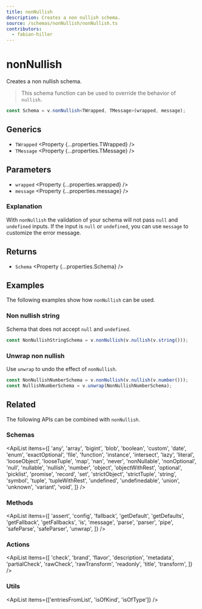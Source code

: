 ```yaml
---
title: nonNullish
description: Creates a non nullish schema.
source: /schemas/nonNullish/nonNullish.ts
contributors:
  - fabian-hiller
---
```



# nonNullish

Creates a non nullish schema.

> This schema function can be used to override the behavior of <Link href="../nullish/">`nullish`</Link>.

```ts
const Schema = v.nonNullish<TWrapped, TMessage>(wrapped, message);
```

## Generics

- `TWrapped` <Property {...properties.TWrapped} />
- `TMessage` <Property {...properties.TMessage} />

## Parameters

- `wrapped` <Property {...properties.wrapped} />
- `message` <Property {...properties.message} />

### Explanation

With `nonNullish` the validation of your schema will not pass `null` and `undefined` inputs. If the input is `null` or `undefined`, you can use `message` to customize the error message.

## Returns

- `Schema` <Property {...properties.Schema} />

## Examples

The following examples show how `nonNullish` can be used.

### Non nullish string

Schema that does not accept `null` and `undefined`.

```ts
const NonNullishStringSchema = v.nonNullish(v.nullish(v.string()));
```

### Unwrap non nullish

Use <Link href="../unwrap/">`unwrap`</Link> to undo the effect of `nonNullish`.

```ts
const NonNullishNumberSchema = v.nonNullish(v.nullish(v.number()));
const NullishNumberSchema = v.unwrap(NonNullishNumberSchema);
```

## Related

The following APIs can be combined with `nonNullish`.

### Schemas

<ApiList
  items={[
    'any',
    'array',
    'bigint',
    'blob',
    'boolean',
    'custom',
    'date',
    'enum',
    'exactOptional',
    'file',
    'function',
    'instance',
    'intersect',
    'lazy',
    'literal',
    'looseObject',
    'looseTuple',
    'map',
    'nan',
    'never',
    'nonNullable',
    'nonOptional',
    'null',
    'nullable',
    'nullish',
    'number',
    'object',
    'objectWithRest',
    'optional',
    'picklist',
    'promise',
    'record',
    'set',
    'strictObject',
    'strictTuple',
    'string',
    'symbol',
    'tuple',
    'tupleWithRest',
    'undefined',
    'undefinedable',
    'union',
    'unknown',
    'variant',
    'void',
  ]}
/>

### Methods

<ApiList
  items={[
    'assert',
    'config',
    'fallback',
    'getDefault',
    'getDefaults',
    'getFallback',
    'getFallbacks',
    'is',
    'message',
    'parse',
    'parser',
    'pipe',
    'safeParse',
    'safeParser',
    'unwrap',
  ]}
/>

### Actions

<ApiList
  items={[
    'check',
    'brand',
    'flavor',
    'description',
    'metadata',
    'partialCheck',
    'rawCheck',
    'rawTransform',
    'readonly',
    'title',
    'transform',
  ]}
/>

### Utils

<ApiList items={['entriesFromList', 'isOfKind', 'isOfType']} />
